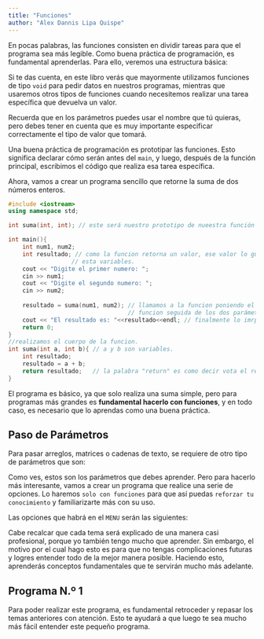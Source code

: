 ```yaml
---
title: "Funciones"
author: "Alex Dannis Lipa Quispe"
---
```


En pocas palabras, las funciones consisten en dividir tareas para que el programa sea más legible. Como buena práctica de programación, es fundamental aprenderlas. Para ello, veremos una estructura básica:

```{=latex}
\begin{tcolorbox}[custombox]
\begin{verbatim}
En el tipo de la función, si se requiere retornar un tipo de valor en espesífico 
puedes
usar (int, float, bool) que son las más comunes.

Existen funciones que no retornan nada y el más comun es el "void".

La manera en la que creamos la funcion puede y no puede tener valores es decir:
int sumar(int n, int m) //En este caso la función recebe dos parámetros de tipo 
                        //entero.
void pedir() // Y en esta otra la función no recibe parámetros.
\end{verbatim}
\end{tcolorbox}
```

Si te das cuenta, en este libro verás que mayormente utilizamos funciones de tipo `void` para pedir datos en nuestros programas, mientras que usaremos otros tipos de funciones cuando necesitemos realizar una tarea específica que devuelva un valor.

Recuerda que en los parámetros puedes usar el nombre que tú quieras, pero debes tener en cuenta que es muy importante especificar correctamente el tipo de valor que tomará.

Una buena práctica de programación es prototipar las funciones. Esto significa declarar cómo serán antes del `main`, y luego, después de la función principal, escribimos el código que realiza esa tarea específica.

Ahora, vamos a crear un programa sencillo que retorne la suma de dos números enteros.

``` cpp
#include <iostream>
using namespace std;

int suma(int, int); // este será nuestro prototipo de nueestra función 

int main(){
    int num1, num2;
    int resultado; // como la funcion retorna un valor, ese valor lo guardamos en
                  // esta variables.
    cout << "Digite el primer numero: ";
    cin >> num1;
    cout << "Digite el segundo numero: ";
    cin >> num2;
    
    resultado = suma(num1, num2); // llamamos a la funcion poniendo el nombre de la 
                                  // funcion seguida de los dos parámetros.
    cout << "El resultado es: "<<resultado<<endl; // finalmente lo imrpimimos
    return 0;
}
//realizamos el cuerpo de la funcion.
int suma(int a, int b){ // a y b son variables.
    int resultado;
    resultado = a + b;
    return resultado;   // la palabra "return" es como decir vota el resultado.
}
```

El programa es básico, ya que solo realiza una suma simple, pero para programas más grandes es **fundamental hacerlo con funciones**, y en todo caso, es necesario que lo aprendas como una buena práctica.

## Paso de Parámetros

Para pasar arreglos, matrices o cadenas de texto, se requiere de otro tipo de parámetros que son:

```{=latex}
\begin{tcolorbox}[custombox]
\begin{verbatim}
int arreglo(int a[], int tamanio);
//El a[] es para pasar el arreglo y para saber la cantidad ponemos el "tamanio".

int matriz(int a[][100], int filas, int columnas);
//En este caso en necesario poner el tamaño máximo de columnas, seguida del total
// de filas y columnas

int cadenas(string nombre);
// para mandar de parámetro cadenas de texto.

int caracteres(char n);
//para poder mandar vocales y carácteres únicos.
\end{verbatim}
\end{tcolorbox}
```

Como ves, estos son los parámetros que debes aprender. Pero para hacerlo más interesante, vamos a crear un programa que realice una serie de opciones. Lo haremos `solo con funciones` para que así puedas `reforzar tu conocimiento` y familiarizarte más con su uso.

Las opciones que habrá en el `MENU` serán las siguientes:

```{=latex}
\begin{tcolorbox}
\begin{verbatim}
------------->MENU<-------------
1. OPERACIONES ARITMÉTICAS.
2. OPERACIONES CON ARREGLOS.
3. OPERACIONES CON MATRICES.
4. JUEGO DE "ADIVINA EL NUMERO".
5. SALIR.
\end{verbatim}
\end{tcolorbox}
```

Cabe recalcar que cada tema será explicado de una manera casi profesional, porque yo también tengo mucho que aprender. Sin embargo, el motivo por el cual hago esto es para que no tengas complicaciones futuras y logres entender todo de la mejor manera posible. Haciendo esto, aprenderás conceptos fundamentales que te servirán mucho más adelante.

## Programa N.º 1

Para poder realizar este programa, es fundamental retroceder y repasar los temas anteriores con atención. Esto te ayudará a que luego te sea mucho más fácil entender este pequeño programa.
